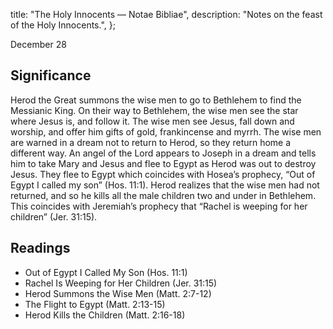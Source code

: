   title: "The Holy Innocents — Notae Bibliae",
  description: "Notes on the feast of the Holy Innocents.",
};

<Initial text="The Holy Innocents" />

December 28

## Significance

Herod the Great summons the wise men to go to Bethlehem to find the Messianic King. On their way to Bethlehem, the wise men see the star where Jesus is, and follow it. The wise men see Jesus, fall down and worship, and offer him gifts of gold, frankincense and myrrh. The wise men are warned in a dream not to return to Herod, so they return home a different way. An angel of the Lord appears to Joseph in a dream and tells him to take Mary and Jesus and flee to Egypt as Herod was out to destroy Jesus. They flee to Egypt which coincides with Hosea’s prophecy, “Out of Egypt I called my son” (Hos. 11:1). Herod realizes that the wise men had not returned, and so he kills all the male children two and under in Bethlehem. This coincides with Jeremiah’s prophecy that “Rachel is weeping for her children” (Jer. 31:15).

## Readings

- Out of Egypt I Called My Son (Hos. 11:1)
- Rachel Is Weeping for Her Children (Jer. 31:15)
- Herod Summons the Wise Men (Matt. 2:7-12)
- The Flight to Egypt (Matt. 2:13-15)
- Herod Kills the Children (Matt. 2:16-18)
